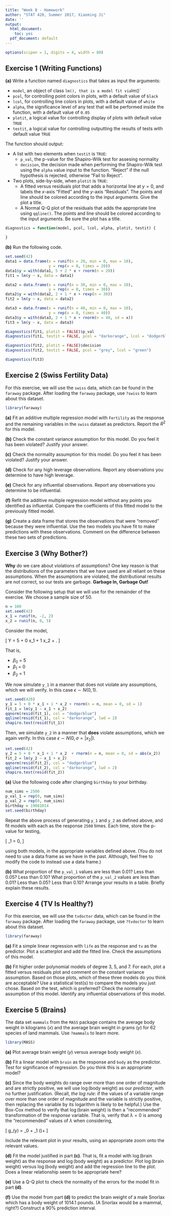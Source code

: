 ```yaml
---
title: "Week 8 - Homework"
author: "STAT 420, Summer 2017, Xiaoming Ji"
date: ''
output:
  html_document: 
    toc: yes
  pdf_document: default
---
```



```r
options(scipen = 1, digits = 4, width = 80)
```

## Exercise 1 (Writing Functions)

**(a)** Write a function named `diagnostics` that takes as input the arguments:

- `model`, an object of class `lm(), that is a model fit via `lm()`
- `pcol`, for controlling point colors in plots, with a default value of `black`
- `lcol`, for controlling line colors in plots, with a default value of `white`
- `alpha`, the significance level of any test that will be performed inside the function, with a default value of `0.05`
- `plotit`, a logical value for controlling display of plots with default value `TRUE`
- `testit`, a logical value for controlling outputting the results of tests with default value `TRUE`

The function should output:

- A list with two elements when `testit` is `TRUE`:
    - `p_val`, the p-value for the Shapiro-Wilk test for assesing normality
    - `decision`, the decision made when performing the Shapiro-Wilk test using the `alpha` value input to the function. "Reject" if the null hypothesis is rejected, otherwise "Fail to Reject".
- Two plots, side-by-side, when `plotit` is `TRUE`:
    - A fitted versus residuals plot that adds a horizontal line at $y = 0$, and labels the $x$-axis "Fitted" and the $y$-axis "Residuals". The points and line should be colored according to the input arguments. Give the plot a title. 
    - A Normal Q-Q plot of the residuals that adds the appropriate line using `qqline()`. The points and line should be colored according to the input arguments. Be sure the plot has a title. 

```r
diagnostics = function(model, pcol, lcol, alpha, plotit, testit) {
  
}
```

**(b)** Run the following code.

```r
set.seed(42)
data1 = data.frame(x = runif(n = 20, min = 0, max = 10),
                   y = rep(x = 0, times = 20))
data1$y = with(data1, 5 + 2 * x + rnorm(n = 20))
fit1 = lm(y ~ x, data = data1)

data2 = data.frame(x = runif(n = 30, min = 0, max = 10),
                   y = rep(x = 0, times = 30))
data2$y = with(data2, 2 + 1 * x + rexp(n = 30))
fit2 = lm(y ~ x, data = data2)

data3 = data.frame(x = runif(n = 40, min = 0, max = 10),
                   y = rep(x = 0, times = 40))
data3$y = with(data3, 2 + 1 * x + rnorm(n = 40, sd = x))
fit3 = lm(y ~ x, data = data3)

diagnostics(fit1, plotit = FALSE)$p_val
diagnostics(fit1, testit = FALSE, pcol = "darkorange", lcol = "dodgerblue")

diagnostics(fit2, plotit = FALSE)$decision
diagnostics(fit2, testit = FALSE, pcol = "grey", lcol = "green")

diagnostics(fit3)
```

## Exercise 2 (Swiss Fertility Data)

For this exercise, we will use the `swiss` data, which can be found in the `faraway` package. After loading the `faraway` package, use `?swiss` to learn about this dataset.

```r
library(faraway)
```

**(a)** Fit an additive multiple regression model with `Fertility` as the response and the remaining variables in the `swiss` dataset as predictors. Report the $R^2$ for this model.

**(b)** Check the constant variance assumption for this model. Do you feel it has been violated? Justify your answer.

**(c)** Check the normality assumption for this model. Do you feel it has been violated? Justify your answer.

**(d)** Check for any high leverage observations. Report any observations you determine to have high leverage.

**(e)** Check for any influential observations. Report any observations you determine to be influential.

**(f)** Refit the additive multiple regression model without any points you identified as influential. Compare the coefficients of this fitted model to the previously fitted model.

**(g)** Create a data frame that stores the observations that were "removed" because they were influential. Use the two models you have fit to make predictions with these observations. Comment on the difference between these two sets of predictions.

## Exercise 3 (Why Bother?)

**Why** do we care about violations of assumptions? One key reason is that the distributions of the parameters that we have used are all reliant on these assumptions. When the assumptions are violated, the distributional results are not correct, so our tests are garbage. **Garbage In, Garbage Out!**

Consider the following setup that we will use for the remainder of the exercise. We choose a sample size of 50.

```r
n = 100
set.seed(42)
x_1 = runif(n, -2, 2)
x_2 = runif(n, 0, 5)
```

Consider the model,

\[
Y = 5 + 0 x_1 + 1 x_2 + \epsilon.
\]

That is,

- $\beta_0$ = 5
- $\beta_1$ = 0
- $\beta_2$ = 1

We now simulate `y_1` in a manner that does not violate any assumptions, which we will verify. In this case $\epsilon \sim N(0, 1).$

```r
set.seed(420)
y_1 = 5 + 0 * x_1 + 1 * x_2 + rnorm(n = n, mean = 0, sd = 1)
fit_1 = lm(y_1 ~ x_1 + x_2)
qqnorm(resid(fit_1), col = "dodgerblue")
qqline(resid(fit_1), col = "darkorange", lwd = 2)
shapiro.test(resid(fit_1))
```

Then, we simulate `y_2` in a manner that **does** violate assumptions, which we again verify. In this case $\epsilon \sim N(0, \sigma = |x_2|).$

```r
set.seed(42)
y_2 = 5 + 0 * x_1 + 1 * x_2  + rnorm(n = n, mean = 0, sd = abs(x_2))
fit_2 = lm(y_2 ~ x_1 + x_2)
qqnorm(resid(fit_2), col = "dodgerblue")
qqline(resid(fit_2), col = "darkorange", lwd = 2)
shapiro.test(resid(fit_2))
```

**(a)** Use the following code after changing `birthday` to your birthday.

```r
num_sims = 2500
p_val_1 = rep(0, num_sims)
p_val_2 = rep(0, num_sims)
birthday = 19081014
set.seed(birthday)
```

Repeat the above process of generating `y_1` and `y_2` as defined above, and fit models with each as the response `2500` times. Each time, store the p-value for testing,

\[
\beta_1 = 0,
\]

using both models, in the appropriate variables defined above. (You do not need to use a data frame as we have in the past. Although, feel free to modify the code to instead use a data frame.)

**(b)** What proportion of the `p_val_1` values are less than 0.01? Less than 0.05? Less than 0.10? What proportion of the `p_val_2` values are less than 0.01? Less than 0.05? Less than 0.10? Arrange your results in a table. Briefly explain these results.

## Exercise 4 (TV Is Healthy?)

For this exercise, we will use the `tvdoctor` data, which can be found in the `faraway` package. After loading the `faraway` package, use `?tvdoctor` to learn about this dataset.

```r
library(faraway)
```

**(a)** Fit a simple linear regression with `life` as the response and `tv` as the predictor. Plot a scatterplot and add the fitted line. Check the assumptions of this model.

**(b)** Fit higher order polynomial models of degree 3, 5, and 7. For each, plot a fitted versus residuals plot and comment on the constant variance assumption. Based on those plots, which of these three models do you think are acceptable? Use a statistical test(s) to compare the models you just chose. Based on the test, which is preferred? Check the normality assumption of this model. Identify any influential observations of this model.

## Exercise 5 (Brains)

The data set `mammals` from the `MASS` package contains the average body weight in kilograms $(x)$ and the average brain weight in grams $(y)$ for $62$ species of land mammals. Use `?mammals` to learn more.

```r
library(MASS)
```

**(a)** Plot average brain weight $(y)$ versus average body weight $(x)$.

**(b)** Fit a linear model with `brain` as the response and `body` as the predictor. Test for significance of regression. Do you think this is an appropriate model?

**(c)** Since the body weights do range over more than one order of magnitude and are strictly positive, we will use $\log(\text{body weight})$ as our *predictor*, with no further justification. (Recall, *the log rule*: if the values of a variable range over more than one order of magnitude and the variable is strictly positive, then replacing the variable by its logarithm is likely to be helpful.) Use the Box-Cox method to verify that $\log(\text{brain weight})$ is then a "recommended" transformation of the *response* variable. That is, verify that $\lambda = 0$ is among the "recommended" values of $\lambda$ when considering,

\[
g_\lambda(y) = \beta_0 + \beta_1 \log(\text{body weight})+\epsilon
\]

Include the relevant plot in your results, using an appropriate zoom onto the relevant values.

**(d)** Fit the model justified in part **(c)**. That is, fit a model with $\log(\text{brain weight})$ as the response and $\log(\text{body weight})$ as a predictor. Plot $\log(\text{brain weight})$ versus $\log(\text{body weight})$ and add the regression line to the plot. Does a linear relationship seem to be appropriate here?

**(e)** Use a Q-Q plot to check the normality of the errors for the model fit in part **(d)**.

**(f)** Use the model from part **(d)** to predict the brain weight of a male Snorlax which has a body weight of 1014.1 pounds. (A Snorlax would be a mammal, right?) Construct a 90% prediction interval.


